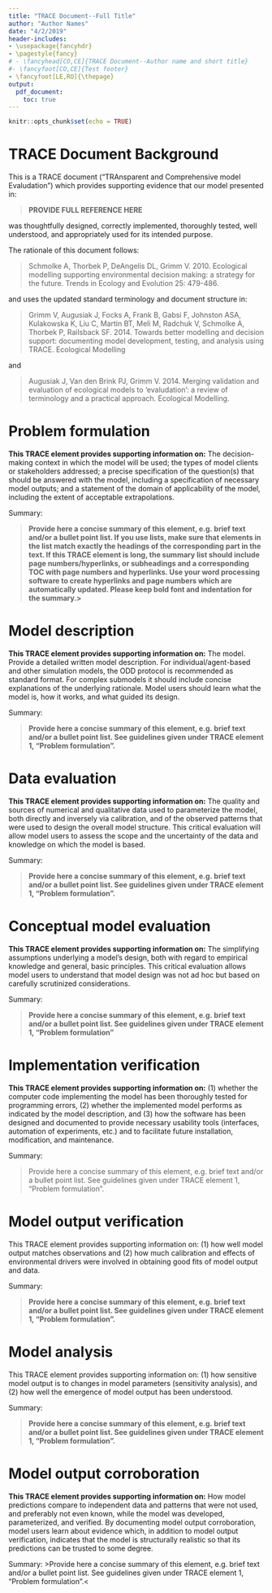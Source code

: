 ```yaml
---
title: "TRACE Document--Full Title"
author: "Author Names"
date: "4/2/2019"
header-includes:
- \usepackage{fancyhdr}
- \pagestyle{fancy}
# - \fancyhead[CO,CE]{TRACE Document--Author name and short title}
#- \fancyfoot[CO,CE]{Test footer}
- \fancyfoot[LE,RO]{\thepage}
output: 
  pdf_document:
    toc: true
---
```


```r
knitr::opts_chunk$set(echo = TRUE)
```

# TRACE Document Background 

This is a TRACE document ("TRAnsparent and Comprehensive model Evaludation") which provides supporting evidence that our model presented in:


> **PROVIDE FULL REFERENCE HERE**

was thoughtfully designed, correctly implemented, thoroughly tested, well understood, and appropriately used for its intended purpose. 

The rationale of this document follows:


> Schmolke A, Thorbek P, DeAngelis DL, Grimm V. 2010. Ecological modelling supporting environmental decision making: a strategy for the future. Trends in Ecology and Evolution 25: 479-486.

and uses the updated standard terminology and document structure in:

> Grimm V, Augusiak J, Focks A, Frank B, Gabsi F, Johnston ASA, Kulakowska K, Liu C, Martin BT, Meli M, Radchuk V, Schmolke A, Thorbek P, Railsback SF. 2014. Towards better modelling and decision support: documenting model development, testing, and analysis using TRACE. Ecological Modelling  

and

>Augusiak J, Van den Brink PJ, Grimm V. 2014. Merging validation and evaluation of ecological models to 'evaludation': a review of terminology and a practical approach. Ecological Modelling. 


# Problem formulation 

**This TRACE element provides supporting information on:** The decision-making context in which the model will be used; the types of model clients or stakeholders addressed; a precise specification of the question(s) that should be answered with the model, including a specification of necessary model outputs; and a statement of the domain of applicability of the model, including the extent of acceptable extrapolations. 


Summary:

> **Provide here a concise summary of this element, e.g. brief text and/or a bullet point list. If you use lists, make sure that elements in the list match exactly the headings of the corresponding part in the text. If this TRACE element is long, the summary list should include page numbers/hyperlinks, or subheadings and a corresponding TOC with page numbers and hyperlinks. Use your word processing software to create hyperlinks and page numbers which are automatically updated. Please keep bold font and indentation for the summary.>**

# Model description 

**This TRACE element provides supporting information on:** The model. Provide a detailed written model description. For individual/agent-based and other simulation models, the ODD protocol is recommended as standard format. For complex submodels it should include concise explanations of the underlying rationale. Model users should learn what the model is, how it works, and what guided its design.

Summary:

> **Provide here a concise summary of this element, e.g. brief text and/or a bullet point list. See guidelines given under TRACE element 1, "Problem formulation".**

# Data evaluation

**This TRACE element provides supporting information on:** The quality and sources of numerical and qualitative data used to parameterize the model, both directly and inversely via calibration, and of the observed patterns that were used to design the overall model structure. This critical evaluation will allow model users to assess the scope and the uncertainty of the data and knowledge on which the model is based.

Summary:

> **Provide here a concise summary of this element, e.g. brief text and/or a bullet point list. See guidelines given under TRACE element 1, "Problem formulation".**

# Conceptual model evaluation 

**This TRACE element provides supporting information on:** The simplifying assumptions underlying a model's design, both with regard to empirical knowledge and general, basic principles. This critical evaluation allows model users to understand that model design was not ad hoc but based on carefully scrutinized considerations. 

Summary:

> **Provide here a concise summary of this element, e.g. brief text and/or a bullet point list. See guidelines given under TRACE element 1, "Problem formulation"**

# Implementation verification 

**This TRACE element provides supporting information on:** (1) whether the computer code implementing the model has been thoroughly tested for programming errors, (2) whether the implemented model performs as indicated by the model description, and (3) how the software has been designed and documented to provide necessary usability tools (interfaces, automation of experiments, etc.) and to facilitate future installation, modification, and maintenance.

Summary:

> Provide here a concise summary of this element, e.g. brief text and/or a bullet point list. See guidelines given under TRACE element 1, "Problem formulation".

# Model output verification 

This TRACE element provides supporting information on: (1) how well model output matches observations and (2) how much calibration and effects of environmental drivers were involved in obtaining good fits of model output and data. 

Summary:

> **Provide here a concise summary of this element, e.g. brief text and/or a bullet point list. See guidelines given under TRACE element 1, "Problem formulation".**

# Model analysis

This TRACE element provides supporting information on: (1) how sensitive model output is to changes in model parameters (sensitivity analysis), and (2) how well the emergence of model output has been understood. 

Summary:

> **Provide here a concise summary of this element, e.g. brief text and/or a bullet point list. See guidelines given under TRACE element 1, "Problem formulation".**

# Model output corroboration

**This TRACE element provides supporting information on:** How model predictions compare to independent data and patterns that were not used, and preferably not even known, while the model was developed, parameterized, and verified. By documenting model output corroboration, model users learn about evidence which, in addition to model output verification, indicates that the model is structurally realistic so that its predictions can be trusted to some degree. 

Summary:
>Provide here a concise summary of this element, e.g. brief text and/or a bullet point list. See guidelines given under TRACE element 1, "Problem formulation".<





